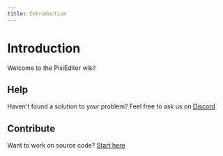 ```yaml
---
title: Introduction
---
```


# Introduction

Welcome to the PixiEditor wiki!

## Help

Haven't found a solution to your problem? Feel free to ask us on [Discord](https://discord.com/invite/qSRMYmq)

## Contribute

Want to work on source code? [Start here](start-here)


